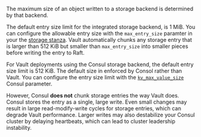 The maximum size of an object written to a storage backend is determined
by that backend.

The default entry size limit for the integrated storage backend, is 1 MiB. You
can configure the allowable entry size with the `max_entry_size` paramter in
your the [storage stanza](/vault/docs/configuration/storage/raft#max_entry_size).
Vault automatically chunks any storage entry that is larger than 512 KiB but
smaller than `max_entry_size` into smaller pieces before writing the entry to Raft.

For Vault deployments using the Consul storage backend, the default entry size
limit is 512 KiB. The default size in enforced by Consol rather than Vault. You
can configure the entry size limit with the 
[`kv_max_value_size`](/consul/docs/agent/config/config-files#kv_max_value_size)
Consul parameter.

However, Consul **does not** chunk storage entries the way Vault does. Consul
stores the entry as a single, large write. Even small changes may result in
large read-modify-write cycles for storage entries, which can degrade Vault
performance. Larger writes may also destabilize your Consul cluster by delaying
heartbeats, which can lead to cluster leadership instability.
